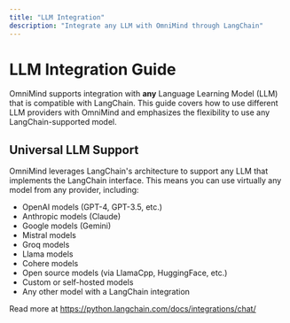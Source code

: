 ```yaml
---
title: "LLM Integration"
description: "Integrate any LLM with OmniMind through LangChain"
---
```


# LLM Integration Guide

OmniMind supports integration with **any** Language Learning Model (LLM) that is compatible with LangChain. This guide covers how to use different LLM providers with OmniMind and emphasizes the flexibility to use any LangChain-supported model.

## Universal LLM Support

OmniMind leverages LangChain's architecture to support any LLM that implements the LangChain interface. This means you can use virtually any model from any provider, including:

- OpenAI models (GPT-4, GPT-3.5, etc.)
- Anthropic models (Claude)
- Google models (Gemini)
- Mistral models
- Groq models
- Llama models
- Cohere models
- Open source models (via LlamaCpp, HuggingFace, etc.)
- Custom or self-hosted models
- Any other model with a LangChain integration

Read more at https://python.langchain.com/docs/integrations/chat/